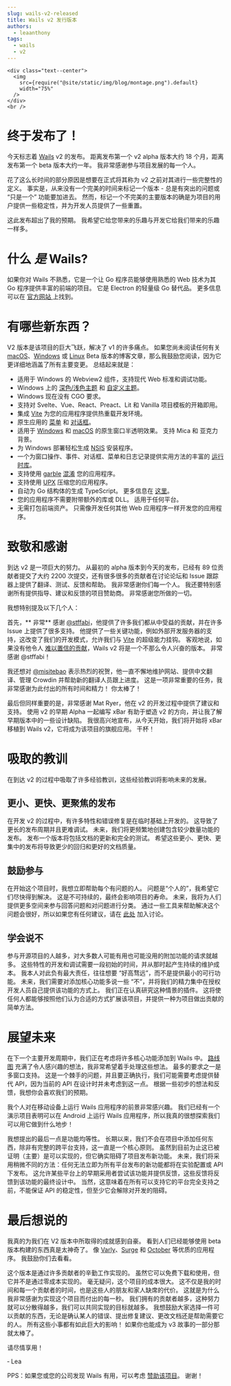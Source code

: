 ```yaml
---
slug: wails-v2-released
title: Wails v2 发行版本
authors:
  - leaanthony
tags:
  - wails
  - v2
---
```


```mdx-code-block
<div class="text--center">
  <img
    src={require("@site/static/img/blog/montage.png").default}
    width="75%"
  />
</div>
<br />
```

# 终于发布了！

今天标志着 [Wails](https://wails.io/zh-Hans/) v2 的发布。 距离发布第一个 v2 alpha 版本大约 18 个月，距离发布第一个 beta 版本大约一年。 我非常感谢参与项目发展的每一个人。

花了这么长时间的部分原因是想要在正式将其称为 v2 之前对其进行一些完整性的定义。 事实是，从来没有一个完美的时间来标记一个版本 - 总是有突出的问题或 “只是一个” 功能要加进去。 然而，标记一个不完美的主要版本的确是为项目的用户提供一些稳定性，并为开发人员提供了一些重置。

这此发布超出了我的预期。 我希望它给您带来的乐趣与开发它给我们带来的乐趣一样多。

# 什么 _是_ Wails?

如果你对 Wails 不熟悉，它是一个让 Go 程序员能够使用熟悉的 Web 技术为其 Go 程序提供丰富的前端的项目。 它是 Electron 的轻量级 Go 替代品。 更多信息可以在 [官方网站 ](https://wails.io/zh-Hans/docs/introduction)上找到。

# 有哪些新东西？

V2 版本是该项目的巨大飞跃，解决了 v1 的许多痛点。 如果您尚未阅读任何有关 [macOS](/blog/wails-v2-beta-for-mac)、[Windows](/blog/wails-v2-beta-for-windows) 或 [Linux](/blog/wails-v2-beta-for-linux) Beta 版本的博客文章，那么我鼓励您阅读，因为它更详细地涵盖了所有主要变更。 总结起来就是：

- 适用于 Windows 的 Webview2 组件，支持现代 Web 标准和调试功能。
- Windows 上的 [深色/浅色主题](/docs/reference/options#主题) 和 [自定义主题](/docs/reference/options#自定义主题)。
- Windows 现在没有 CGO 要求。
- 支持对 Svelte、Vue、React、Preact、Lit 和 Vanilla 项目模板的开箱即用。
- 集成 [Vite](https://vitejs.dev/) 为您的应用程序提供热重载开发环境。
- 原生应用的 [菜单](/docs/guides/application-development#应用程序菜单) 和 [对话框](/docs/reference/runtime/dialog)。
- 适用于 [Windows](/docs/reference/options#窗口半透明) 和 [macOS](/docs/reference/options#窗口半透明-1) 的原生窗口半透明效果。 支持 Mica 和 亚克力 背景。
- 为 Windows 部署轻松生成 [NSIS](/docs/guides/windows-installer) 安装程序。
- 一个为窗口操作、事件、对话框、菜单和日志记录提供实用方法的丰富的 [运行时库](/docs/reference/runtime/intro)。
- 支持使用 [garble](https://github.com/burrowers/garble) [混淆](/docs/guides/obfuscated) 您的应用程序。
- 支持使用 [UPX](https://upx.github.io/) 压缩您的应用程序。
- 自动为 Go 结构体的生成 TypeScript。 更多信息在 [这里](/docs/howdoesitwork#调用绑定的-go-方法)。
- 您的应用程序不需要附带额外的库或 DLL。 适用于任何平台。
- 无需打包前端资产。 只需像开发任何其他 Web 应用程序一样开发您的应用程序。

# 致敬和感谢

到达 v2 是一项巨大的努力。 从最初的 alpha 版本到今天的发布，已经有 89 位贡献者提交了大约 2200 次提交，还有很多很多的贡献者在讨论论坛和 Issue 跟踪器上提供了翻译、测试、反馈和帮助。 我非常感谢你们每一个人。 我还要特别感谢所有提供指导、建议和反馈的项目赞助商。 非常感谢您所做的一切。

我想特别提及以下几个人：

首先，** 非常** 感谢 [@stffabi](https://github.com/stffabi)，他提供了许多我们都从中受益的贡献，并在许多 Issue 上提供了很多支持。 他提供了一些关键功能，例如外部开发服务器的支持，这改变了我们的开发模式，允许我们与 [Vite](https://vitejs.dev/) 的超级能力挂钩。 客观地说，如果没有他令人 [难以置信的贡献](https://github.com/cllsm/wails-win7/commits?author=stffabi&since=2020-01-04)，Wails v2 将是一个不那么令人兴奋的版本。 非常感谢 @stffabi！

我还想对 [@misitebao](https://github.com/misitebao) 表示热烈的祝贺，他一直不懈地维护网站、提供中文翻译、管理 Crowdin 并帮助新的翻译人员跟上进度。 这是一项非常重要的任务，我非常感谢为此付出的所有时间和精力！ 你太棒了！

最后但同样重要的是，非常感谢 Mat Ryer，他在 v2 的开发过程中提供了建议和支持。 使用 v2 的早期 Alpha 一起编写 xBar 有助于塑造 v2 的方向，并让我了解早期版本中的一些设计缺陷。 我很高兴地宣布，从今天开始，我们将开始将 xBar 移植到 Wails v2，它将成为该项目的旗舰应用。 干杯！

# 吸取的教训

在到达 v2 的过程中吸取了许多经验教训，这些经验教训将影响未来的发展。

## 更小、更快、更聚焦的发布

在开发 v2 的过程中，有许多特性和错误修复是在临时基础上开发的。 这导致了更长的发布周期并且更难调试。 未来，我们将更频繁地创建包含较少数量功能的发布。 发布一个版本将包括文档的更新和完全的测试。 希望这些更小、更快、更集中的发布将导致更少的回归和更好的文档质量。

## 鼓励参与

在开始这个项目时，我想立即帮助每个有问题的人。 问题是“个人的”，我希望它们尽快得到解决。 这是不可持续的，最终会影响项目的寿命。 未来，我将为人们提供更多空间来参与回答问题和对问题进行分类。 通过一些工具来帮助解决这个问题会很好，所以如果您有任何建议，请在 [此处](https://github.com/cllsm/wails-win7/discussions/1855) 加入讨论。

## 学会说不

参与开源项目的人越多，对大多数人可能有用也可能没用的附加功能的请求就越多。 这些特性的开发和调试需要一段初始的时间，并从那时起产生持续的维护成本。 我本人对此负有最大责任，往往想要 “好高骛远”，而不是提供最小的可行功能。 未来，我们需要对添加核心功能多说一些 “不”，并将我们的精力集中在授权开发人员自己提供该功能的方式上。 我们正在认真研究这种情景的插件。 这将使任何人都能够按照他们认为合适的方式扩展该项目，并提供一种为项目做出贡献的简单方法。

# 展望未来

在下一个主要开发周期中，我们正在考虑将许多核心功能添加到 Wails 中。 [路线图](https://github.com/cllsm/wails-win7/discussions/1484) 充满了令人感兴趣的想法，我非常希望着手处理这些想法。 最多的要求之一是多窗口支持。 这是一个棘手的问题，并且要正确执行，我们可能需要考虑提供替代 API，因为当前的 API 在设计时并未考虑到这一点。 根据一些初步的想法和反馈，我想你会喜欢我们的预期。

我个人对在移动设备上运行 Wails 应用程序的前景非常感兴趣。 我们已经有一个演示项目表明可以在 Android 上运行 Wails 应用程序，所以我真的很想探索我们可以用它做到什么地步！

我想提出的最后一点是功能均等性。 长期以来，我们不会在项目中添加任何东西，除非有完整的跨平台支持，这一直是一个核心原则。 虽然到目前为止这已被证明（主要）是可以实现的，但它确实阻碍了项目发布新功能。 未来，我们将采用稍微不同的方法：任何无法立即为所有平台发布的新功能都将在实验配置或 API 下发布。 这允许某些平台上的早期采用者尝试该功能并提供反馈，这些反馈将反馈到该功能的最终设计中。 当然，这意味着在所有可以支持它的平台完全支持之前，不能保证 API 的稳定性，但至少它会解除对开发的阻碍。

# 最后想说的

我真的为我们在 V2 版本中所取得的成就感到自豪。 看到人们已经能够使用 beta 版本构建的东西真是太神奇了。 像 [Varly](https://varly.app/)、[Surge](https://getsurge.io/) 和 [October](https://october.utf9k.net/) 等优质的应用程序。 我鼓励你们去看看。

这个版本是通过许多贡献者的辛勤工作实现的。 虽然它可以免费下载和使用，但它并不是通过零成本实现的。 毫无疑问，这个项目的成本很大。 这不仅是我的时间和每一个贡献者的时间，也是这些人的朋友和家人缺席的代价。 这就是为什么我非常感谢为实现这个项目而付出的每一秒。 我们拥有的贡献者越多，这种努力就可以分散得越多，我们可以共同实现的目标就越多。 我想鼓励大家选择一件可以贡献的东西，无论是确认某人的错误、提出修复建议、更改文档还是帮助需要它的人。 所有这些小事都有如此巨大的影响！ 如果你也能成为 v3 故事的一部分那就太棒了。

请尽情享用！

&dash; Lea

PPS：如果您或您的公司发现 Wails 有用，可以考虑 [赞助该项目](https://github.com/sponsors/leaanthony)。 谢谢！
